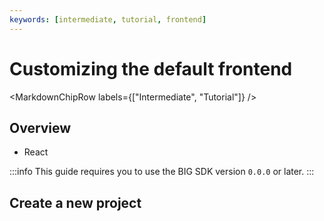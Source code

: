 ```yaml
---
keywords: [intermediate, tutorial, frontend]
---
```



# Customizing the default frontend

<MarkdownChipRow labels={["Intermediate", "Tutorial"]} />

## Overview

- React


:::info
This guide requires you to use the BIG SDK version `0.0.0` or later.
:::


## Create a new project
